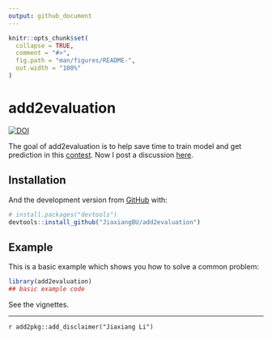 ```yaml
---
output: github_document
---
```


<!-- README.md is generated from README.Rmd. Please edit that file -->

```r
knitr::opts_chunk$set(
  collapse = TRUE,
  comment = "#>",
  fig.path = "man/figures/README-",
  out.width = "100%"
)
```
# add2evaluation

<!-- badges: start -->
[![DOI](https://zenodo.org/badge/156731270.svg)](https://zenodo.org/badge/latestdoi/156731270)
<!-- badges: end -->

The goal of add2evaluation is to 
help save time to train model and get prediction in this [contest](www.dcjingsai.com/common/cmpt/国能日新光伏功率预测大赛_竞赛信息.html).
Now I post a discussion [here](http://www.dcjingsai.com/common/bbs/topicDetails.html?tid=2515).

## Installation

And the development version from [GitHub](https://github.com/) with:

``` r
# install.packages("devtools")
devtools::install_github("JiaxiangBU/add2evaluation")
```
## Example

This is a basic example which shows you how to solve a common problem:

```r
library(add2evaluation)
## basic example code
```

See the vignettes.

***

`r add2pkg::add_disclaimer("Jiaxiang Li")`
